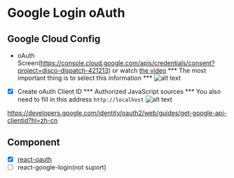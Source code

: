 # Google Login oAuth

## Google Cloud Config

- oAuth Screen(https://console.cloud.google.com/apis/credentials/consent?project=disco-dispatch-421213) or watch [the video](https://www.youtube.com/watch?v=HtJKUQXmtok&t=11s)
*** The most important thing is to select this information *** 
![alt text](/github-used-component-image2.png)

- [x] Create oAuth Client ID
*** Authorized JavaScript sources ***
You also need to fill in this address `http://localhost`
![alt text](/github-used-component-image1.png)

https://developers.google.com/identity/oauth2/web/guides/get-google-api-clientid?hl=zh-cn

## Component

- [X] [react-oauth](https://github.com/MomenSherif/react-oauth?tab=readme-ov-file)
- [ ] react-google-login(not suport)
